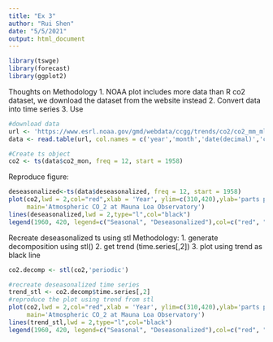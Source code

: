 ```yaml
---
title: "Ex 3"
author: "Rui Shen"
date: "5/5/2021"
output: html_document
---
```


```r
library(tswge)
library(forecast)
library(ggplot2)
```

Thoughts on Methodology 
1. NOAA plot includes more data than R co2 dataset, we download the dataset from the website instead
2. Convert data into time series
3. Use 

```r
#download data
url <- 'https://www.esrl.noaa.gov/gmd/webdata/ccgg/trends/co2/co2_mm_mlo.txt'
data <- read.table(url, col.names = c('year','month','date(decimal)','co2_mon','deseasonalized','days','days_std', 'uncertainty'))
```


```r
#Create ts object
co2 <- ts(data$co2_mon, freq = 12, start = 1958) 
```

Reproduce figure:
```r
deseasonalized<-ts(data$deseasonalized, freq = 12, start = 1958)
plot(co2,lwd = 2,col="red",xlab = 'Year', ylim=c(310,420),ylab='parts per million (ppm)',
     main='Atmospheric CO_2 at Mauna Loa Observatory')
lines(deseasonalized,lwd = 2,type="l",col="black")
legend(1960, 420, legend=c("Seasonal", "Deseasonalized"),col=c("red", "black"), lty=1:1,lwd = 2:2,cex=0.8)
```

Recreate deseasonalized ts using stl
Methodology: 1. generate decomposition using stl() 2. get trend (time.series[,2]) 3. plot using trend as black line

```r
co2.decomp <- stl(co2,'periodic')
```

```r
#recreate deseasonalized time series
trend_stl <- co2.decomp$time.series[,2]
#reproduce the plot using trend from stl
plot(co2,lwd = 2,col="red",xlab = 'Year', ylim=c(310,420),ylab='parts per million (ppm)',
     main='Atmospheric CO_2 at Mauna Loa Observatory')
lines(trend_stl,lwd = 2,type="l",col="black")
legend(1960, 420, legend=c("Seasonal", "Deseasonalized"),col=c("red", "black"), lty=1:1,lwd = 2:2,cex=0.8)
```



